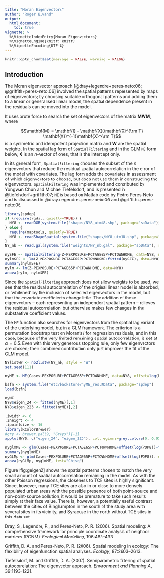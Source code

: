 ```yaml
---
title: "Moran Eigenvectors"
author: "Roger Bivand"
output:
  html_document:
    toc: true
vignette: >
  %\VignetteIndexEntry{Moran Eigenvectors}
  %\VignetteEngine{knitr::knitr}
  %\VignetteEncoding{UTF-8}
---
```


```r
knitr::opts_chunk$set(message = FALSE, warning = FALSE)
```

## Introduction

The Moran eigenvector approach
[@dray+legendre+peres-neto:06; @griffith+peres-neto:06] involved the
spatial patterns represented by maps of eigenvectors; by choosing
suitable orthogonal patterns and adding them to a linear or generalised
linear model, the spatial dependence present in the residuals can be
moved into the model.

It uses brute force to search the set of eigenvectors of the matrix
$\mathbf{M W M}$, where

$$\mathbf{M} = \mathbf{I} - \mathbf{X}(\mathbf{X}^{\rm T}
\mathbf{X})^{-1}\mathbf{X}^{\rm T}$$ is a symmetric and idempotent
projection matrix and $\mathbf{W}$ are the spatial weights. In the
spatial lag form of [`SpatialFiltering`]{} and in the GLM [`ME`]{} form
below, $\mathbf{X}$ is an $n$-vector of ones, that is the intercept
only.

In its general form, [`SpatialFiltering`]{} chooses the subset of the
$n$ eigenvectors that reduce the residual spatial autocorrelation in the
error of the model with covariates. The lag form adds the covariates in
assessment of which eigenvectors to choose, but does not use them in
constructing the eigenvectors. [`SpatialFiltering`]{} was implemented
and contributed by Yongwan Chun and Michael Tiefelsdorf, and is
presented in @tiefelsdorf+griffith:07; [`ME`]{} is based on Matlab code
by Pedro Peres-Neto and is discussed in @dray+legendre+peres-neto:06 and
@griffith+peres-neto:06.

```r
library(spdep)
if (require(rgdal, quietly=TRUE)) {
  NY8 <- readOGR(system.file("shapes/NY8_utm18.shp", package="spData"))
} else {
  require(maptools, quietly=TRUE)
  NY8 <- readShapeSpatial(system.file("shapes/NY8_utm18.shp", package="spData"))
}
NY_nb <- read.gal(system.file("weights/NY_nb.gal", package="spData"), region.id=row.names(NY8))
```

```r
nySFE <- SpatialFiltering(Z~PEXPOSURE+PCTAGE65P+PCTOWNHOME, data=NY8, nb=NY_nb, style="W", verbose=FALSE)
nylmSFE <- lm(Z~PEXPOSURE+PCTAGE65P+PCTOWNHOME+fitted(nySFE), data=NY8)
summary(nylmSFE)
nylm <- lm(Z~PEXPOSURE+PCTAGE65P+PCTOWNHOME, data=NY8)
anova(nylm, nylmSFE)
```

Since the [`SpatialFiltering`]{} approach does not allow weights to be
used, we see that the residual autocorrelation of the original linear
model is absorbed, or ‘whitened’ by the inclusion of selected
eigenvectors in the model, but that the covariate coefficients change
little. The addition of these eigenvectors – each representing an
independent spatial pattern – relieves the residual autocorrelation, but
otherwise makes few changes in the substantive coefficient values.

The [`ME`]{} function also searches for eigenvectors from the spatial
lag variant of the underlying model, but in a GLM framework. The
criterion is a permutation bootstrap test on Moran’s $I$ for regression
residuals, and in this case, because of the very limited remaining
spatial autocorrelation, is set at $\alpha = 0.5$. Even with this very
generous stopping rule, only few eigenvectors are chosen; their combined
contribution only just improves the fit of the GLM model.

```r
NYlistwW <- nb2listw(NY_nb, style = "W")
set.seed(111)
```

```r
nyME <- ME(Cases~PEXPOSURE+PCTAGE65P+PCTOWNHOME, data=NY8, offset=log(POP8), family="poisson", listw=NYlistwW, alpha=0.5)
```

```r
bsfn <- system.file("etc/backstore/nyME_res.RData", package="spdep")
load(bsfn)
```

```r
nyME
NY8$eigen_24 <- fitted(nyME)[,1]
NY8$eigen_223 <- fitted(nyME)[,2]
```

```r
.iwidth <- 6
.iheight <- 4
.ipointsize <- 10
library(RColorBrewer)
#gry <- brewer.pal(9, "Greys")[-1]
spplot(NY8, c("eigen_24", "eigen_223"), col.regions=grey.colors(6, 0.95, 0.55, 2.2), cuts=5)
``` 

```r
nyglmME <- glm(Cases~PEXPOSURE+PCTAGE65P+PCTOWNHOME+offset(log(POP8))+fitted(nyME), data=NY8, family="poisson")
summary(nyglmME)
nyGLMp <- glm(Cases~PEXPOSURE+PCTAGE65P+PCTOWNHOME+offset(log(POP8)), data=NY8,family="poisson")
anova(nyGLMp, nyglmME, test="Chisq")
```

Figure \[fig:geigen2\] shows the spatial patterns chosen to match the
very small amount of spatial autocorrelation remaining in the model. As
with the other Poisson regressions, the closeness to TCE sites is highly
significant. Since, however, many TCE sites are also in or close to more
densely populated urban areas with the possible presence of both
point-source and non-point-source pollution, it would be premature to
take such results simply at their face value. There is, however, a
potentially useful contrast between the cities of Binghampton in the
south of the study area with several sites in its vicinity, and Syracuse
in the north without TCE sites in this data set.

Dray, S., Legendre, P., and Peres-Neto, P. R. (2006). Spatial modeling:
A comprehensive framework for principle coordinate analysis of neighbor
matrices ([PCNM]{}). [*Ecological Modelling*]{}, 196:483–493.

Griffith, D. A. and Peres-Neto, P. R. (2006). Spatial modeling in
ecology: The flexibility of eigenfunction spatial analyses.
[*Ecology*]{}, 87:2603–2613.

Tiefelsdorf, M. and Griffith, D. A. (2007). Semiparametric filtering of
spatial autocorrelation: The eigenvector approach. [*Environment and
Planning A*]{}, 39:1193–1221.

[^1]: This vignette formed pp. 302–305 of the first edition of Bivand,
    R. S., Pebesma, E. and Gómez-Rubio V. (2008) Applied Spatial Data
    Analysis with R, Springer-Verlag, New York. It was retired from the
    second edition (2013) to accommodate material on other topics, and
    is made available in this form with the understanding of the
    publishers.
